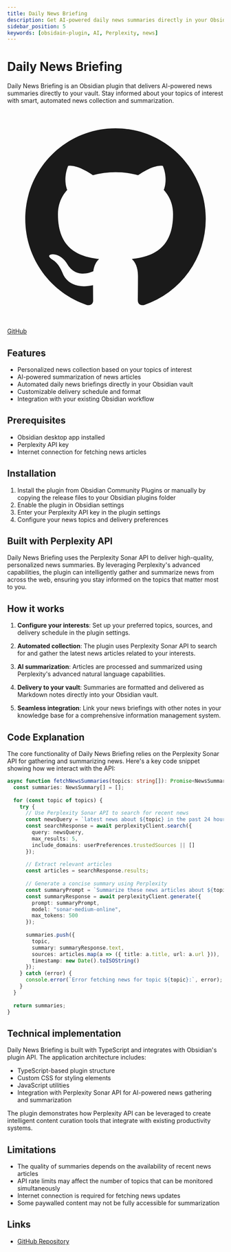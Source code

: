 ```yaml
---
title: Daily News Briefing
description: Get AI-powered daily news summaries directly in your Obsidian vault
sidebar_position: 5
keywords: [obsidain-plugin, AI, Perplexity, news]
---
```



# Daily News Briefing

<div className="flex flex-col sm:flex-row items-start gap-4">
  <div className="flex-1">
    <p className="text-lg">
      Daily News Briefing is an Obsidian plugin that delivers AI-powered news summaries directly to your vault. Stay informed about your topics of interest with smart, automated news collection and summarization.
    </p>
    <div className="mt-4 flex flex-wrap gap-2">
      <a href="https://github.com/ChenziqiAdam/Daily-News-Briefing" target="_blank" rel="noopener noreferrer" className="flex items-center gap-1 text-xs font-medium text-gray-500 dark:text-gray-400 hover:text-gray-900 dark:hover:text-gray-100 transition-colors">
        <svg className="h-4 w-4" fill="currentColor" viewBox="0 0 24 24" aria-hidden="true">
          <path fillRule="evenodd" d="M12 2C6.477 2 2 6.484 2 12.017c0 4.425 2.865 8.18 6.839 9.504.5.092.682-.217.682-.483 0-.237-.008-.868-.013-1.703-2.782.605-3.369-1.343-3.369-1.343-.454-1.158-1.11-1.466-1.11-1.466-.908-.62.069-.608.069-.608 1.003.07 1.531 1.032 1.531 1.032.892 1.53 2.341 1.088 2.91.832.092-.647.35-1.088.636-1.338-2.22-.253-4.555-1.113-4.555-4.951 0-1.093.39-1.988 1.029-2.688-.103-.253-.446-1.272.098-2.65 0 0 .84-.27 2.75 1.026A9.564 9.564 0 0112 6.844c.85.004 1.705.115 2.504.337 1.909-1.296 2.747-1.027 2.747-1.027.546 1.379.202 2.398.1 2.651.64.7 1.028 1.595 1.028 2.688 0 3.848-2.339 4.695-4.566 4.943.359.309.678.92.678 1.855 0 1.338-.012 2.419-.012 2.747 0 .268.18.58.688.482A10.019 10.019 0 0022 12.017C22 6.484 17.522 2 12 2z" clipRule="evenodd" />
        </svg>
        GitHub
      </a>
    </div>
  </div>
</div>

## Features

<ul className="mt-8 space-y-4">
  <li className="flex gap-2">
    <CheckIcon className="h-6 w-6 flex-none text-green-500" />
    <span>Personalized news collection based on your topics of interest</span>
  </li>
  <li className="flex gap-2">
    <CheckIcon className="h-6 w-6 flex-none text-green-500" />
    <span>AI-powered summarization of news articles</span>
  </li>
  <li className="flex gap-2">
    <CheckIcon className="h-6 w-6 flex-none text-green-500" />
    <span>Automated daily news briefings directly in your Obsidian vault</span>
  </li>
  <li className="flex gap-2">
    <CheckIcon className="h-6 w-6 flex-none text-green-500" />
    <span>Customizable delivery schedule and format</span>
  </li>
  <li className="flex gap-2">
    <CheckIcon className="h-6 w-6 flex-none text-green-500" />
    <span>Integration with your existing Obsidian workflow</span>
  </li>
</ul>

## Prerequisites

- Obsidian desktop app installed
- Perplexity API key
- Internet connection for fetching news articles

## Installation

1. Install the plugin from Obsidian Community Plugins or manually by copying the release files to your Obsidian plugins folder
2. Enable the plugin in Obsidian settings
3. Enter your Perplexity API key in the plugin settings
4. Configure your news topics and delivery preferences

## Built with Perplexity API

<Callout type="info">
  Daily News Briefing uses the Perplexity Sonar API to deliver high-quality, personalized news summaries. By leveraging Perplexity's advanced capabilities, the plugin can intelligently gather and summarize news from across the web, ensuring you stay informed on the topics that matter most to you.
</Callout>

## How it works

1. **Configure your interests**: Set up your preferred topics, sources, and delivery schedule in the plugin settings.

2. **Automated collection**: The plugin uses Perplexity Sonar API to search for and gather the latest news articles related to your interests.

3. **AI summarization**: Articles are processed and summarized using Perplexity's advanced natural language capabilities.

4. **Delivery to your vault**: Summaries are formatted and delivered as Markdown notes directly into your Obsidian vault.

5. **Seamless integration**: Link your news briefings with other notes in your knowledge base for a comprehensive information management system.

## Code Explanation

The core functionality of Daily News Briefing relies on the Perplexity Sonar API for gathering and summarizing news. Here's a key code snippet showing how we interact with the API:

```typescript
async function fetchNewsSummaries(topics: string[]): Promise<NewsSummary[]> {
  const summaries: NewsSummary[] = [];
  
  for (const topic of topics) {
    try {
      // Use Perplexity Sonar API to search for recent news
      const newsQuery = `latest news about ${topic} in the past 24 hours`;
      const searchResponse = await perplexityClient.search({
        query: newsQuery,
        max_results: 5,
        include_domains: userPreferences.trustedSources || []
      });
      
      // Extract relevant articles
      const articles = searchResponse.results;
      
      // Generate a concise summary using Perplexity
      const summaryPrompt = `Summarize these news articles about ${topic}: ${articles.map(a => a.title).join(', ')}`;
      const summaryResponse = await perplexityClient.generate({
        prompt: summaryPrompt,
        model: "sonar-medium-online",
        max_tokens: 500
      });
      
      summaries.push({
        topic,
        summary: summaryResponse.text,
        sources: articles.map(a => ({ title: a.title, url: a.url })),
        timestamp: new Date().toISOString()
      });
    } catch (error) {
      console.error(`Error fetching news for topic ${topic}:`, error);
    }
  }
  
  return summaries;
}
```

## Technical implementation

Daily News Briefing is built with TypeScript and integrates with Obsidian's plugin API. The application architecture includes:

- TypeScript-based plugin structure
- Custom CSS for styling elements
- JavaScript utilities
- Integration with Perplexity Sonar API for AI-powered news gathering and summarization

The plugin demonstrates how Perplexity API can be leveraged to create intelligent content curation tools that integrate with existing productivity systems.

## Limitations

- The quality of summaries depends on the availability of recent news articles
- API rate limits may affect the number of topics that can be monitored simultaneously
- Internet connection is required for fetching news updates
- Some paywalled content may not be fully accessible for summarization

## Links

- [GitHub Repository](https://github.com/ChenziqiAdam/Daily-News-Briefing)
